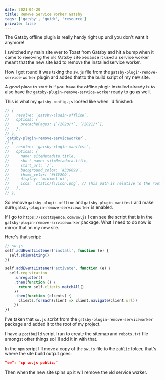 ```yaml
---
date: 2021-04-20
title: Remove Service Worker Gatsby
tags: ['gatsby', 'guide', 'resource']
private: false
---
```


The Gatsby offline plugin is really handy right up until you don't
want it anymore!

I switched my main site over to Toast from Gatsby and hit a bump when
it came to removing the old Gatsby site because it used a service
worker meant that the new site had to remove the installed service
worker.

How I got round it was taking the `sw.js` file from the
`gatsby-plugin-remove-service-worker` plugin and added that to the
build script of my new site.

A good place to start is if you have the offline plugin installed
already is to also have the `gatsby-plugin-remove-service-worker`
ready to go as well.

This is what my `gatsby-config.js` looked like when I'd finished:

```js
// {
//   resolve: `gatsby-plugin-offline`,
//   options: {
//     precachePages: [`/2020/*`, `/2021/*`],
//   },
// },
`gatsby-plugin-remove-serviceworker`,
// {
//   resolve: `gatsby-plugin-manifest`,
//   options: {
//     name: siteMetadata.title,
//     short_name: siteMetadata.title,
//     start_url: `/`,
//     background_color: `#336699`,
//     theme_color: `#663399`,
//     display: `minimal-ui`,
//     icon: `static/favicon.png`, // This path is relative to the root of the site.
//   },
// },
```

So remove `gatsby-plugin-offline` and `gatsby-plugin-manifest` and
make sure `gatsby-plugin-remove-serviceworker` is enabled.

If I go to `https://scottspence.com/sw.js` I can see the script that
is in the `gatsby-plugin-remove-serviceworker` package. What I need to
do now is mirror that on my new site.

Here's that script:

```js
// sw.js
self.addEventListener('install', function (e) {
  self.skipWaiting()
})

self.addEventListener('activate', function (e) {
  self.registration
    .unregister()
    .then(function () {
      return self.clients.matchAll()
    })
    .then(function (clients) {
      clients.forEach(client => client.navigate(client.url))
    })
})
```

I've taken that `sw.js` script from the
`gatsby-plugin-remove-serviceworker` package and added it to the root
of my project.

I have a `postbuild` script I run to create the sitemap and
`robots.txt` file amongst other things so I'll add it in with that.

In the `npm` script I'll move a copy of the `sw.js` file to the
`public` folder, that's where the site build output goes:

```json
"sw": "cp sw.js public/"
```

Then when the new site spins up it will remove the old service worker.

